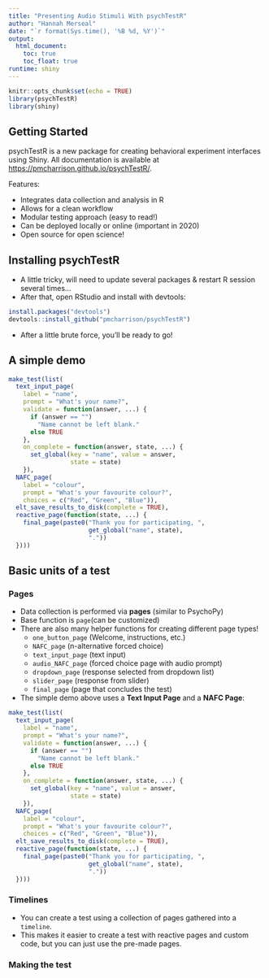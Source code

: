 ```yaml
---
title: "Presenting Audio Stimuli With psychTestR"
author: "Hannah Merseal"
date: "`r format(Sys.time(), '%B %d, %Y')`"
output: 
  html_document:
    toc: true
    toc_float: true
runtime: shiny
---
```


```r
knitr::opts_chunk$set(echo = TRUE)
library(psychTestR)
library(shiny)
```

## Getting Started

psychTestR is a new package for creating behavioral experiment interfaces using Shiny. All documentation is available at <https://pmcharrison.github.io/psychTestR/>.

Features:

- Integrates data collection and analysis in R
- Allows for a clean workflow
- Modular testing approach (easy to read!)
- Can be deployed locally or online (important in 2020)
- Open source for open science!

## Installing psychTestR

- A little tricky, will need to update several packages & restart R session several times...
- After that, open RStudio and install with devtools:

```r
install.packages("devtools")
devtools::install_github("pmcharrison/psychTestR")
```

- After a little brute force, you'll be ready to go!

## A simple demo

```r

make_test(list(
  text_input_page(
    label = "name", 
    prompt = "What's your name?", 
    validate = function(answer, ...) {
      if (answer == "")
        "Name cannot be left blank."
      else TRUE
    },
    on_complete = function(answer, state, ...) {
      set_global(key = "name", value = answer,
                 state = state)
    }),
  NAFC_page(
    label = "colour",
    prompt = "What's your favourite colour?",
    choices = c("Red", "Green", "Blue")),
  elt_save_results_to_disk(complete = TRUE),
  reactive_page(function(state, ...) {
    final_page(paste0("Thank you for participating, ", 
                      get_global("name", state),
                      "."))
  })))

```

## Basic units of a test
### Pages
* Data collection is performed via **pages** (similar to PsychoPy)
* Base function is `page`(can be customized)
* There are also many helper functions for creating different page types!
     + `one_button_page` (Welcome, instructions, etc.)
     + `NAFC_page` (n-alternative forced choice)
     + `text_input_page` (text input)
     + `audio_NAFC_page` (forced choice page with audio prompt)
     + `dropdown_page` (response selected from dropdown list)
     + `slider_page` (response from slider)
     + `final_page` (page that concludes the test)
* The simple demo above uses a **Text Input Page** and a **NAFC Page**:

```r

make_test(list(
  text_input_page(
    label = "name", 
    prompt = "What's your name?", 
    validate = function(answer, ...) {
      if (answer == "")
        "Name cannot be left blank."
      else TRUE
    },
    on_complete = function(answer, state, ...) {
      set_global(key = "name", value = answer,
                 state = state)
    }),
  NAFC_page(
    label = "colour",
    prompt = "What's your favourite colour?",
    choices = c("Red", "Green", "Blue")),
  elt_save_results_to_disk(complete = TRUE),
  reactive_page(function(state, ...) {
    final_page(paste0("Thank you for participating, ", 
                      get_global("name", state),
                      "."))
  })))

```

### Timelines
* You can create a test using a collection of pages gathered into a `timeline`.
* This makes it easier to create a test with reactive pages and custom code, but you can just use the pre-made pages. 

### Making the test



